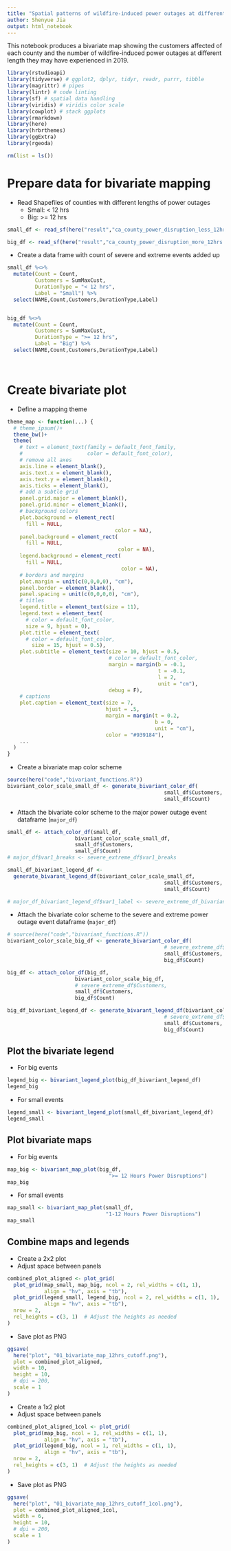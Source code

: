 ```yaml
---
title: "Spatial patterns of wildfire-induced power outages at different lengths"
author: Shenyue Jia
output: html_notebook
---
```


This notebook produces a bivariate map showing the customers affected of each county and the number of wildfire-induced power outages at different length they may have experienced in 2019.

```r
library(rstudioapi)
library(tidyverse) # ggplot2, dplyr, tidyr, readr, purrr, tibble
library(magrittr) # pipes
library(lintr) # code linting
library(sf) # spatial data handling
library(viridis) # viridis color scale
library(cowplot) # stack ggplots
library(rmarkdown)
library(here)
library(hrbrthemes)
library(ggExtra)
library(rgeoda)
```

```r
rm(list = ls())
```

# Prepare data for bivariate mapping

- Read Shapefiles of counties with different lengths of power outages
    - Small: < 12 hrs
    - Big: >= 12 hrs

```r
small_df <- read_sf(here("result","ca_county_power_disruption_less_12hrs.shp"))

big_df <- read_sf(here("result","ca_county_power_disruption_more_12hrs.shp"))

```

- Create a data frame with count of severe and extreme events added up
```r

small_df %<>%
  mutate(Count = Count,
         Customers = SumMaxCust,
         DurationType = "< 12 hrs",
         Label = "Small") %>%
  select(NAME,Count,Customers,DurationType,Label)


big_df %<>%
  mutate(Count = Count,
         Customers = SumMaxCust,
         DurationType = ">= 12 hrs",
         Label = "Big") %>%
  select(NAME,Count,Customers,DurationType,Label)

  
```

# Create bivariate plot

- Define a mapping theme
```r

theme_map <- function(...) {
  # theme_ipsum()+
  theme_bw()+
  theme(
    # text = element_text(family = default_font_family,
    #                     color = default_font_color),
    # remove all axes
    axis.line = element_blank(),
    axis.text.x = element_blank(),
    axis.text.y = element_blank(),
    axis.ticks = element_blank(),
    # add a subtle grid
    panel.grid.major = element_blank(),
    panel.grid.minor = element_blank(),
    # background colors
    plot.background = element_rect(
      fill = NULL,
                                   color = NA),
    panel.background = element_rect(
      fill = NULL,
                                    color = NA),
    legend.background = element_rect(
      fill = NULL,
                                     color = NA),
    # borders and margins
    plot.margin = unit(c(0,0,0,0), "cm"),
    panel.border = element_blank(),
    panel.spacing = unit(c(0,0,0,0), "cm"),
    # titles
    legend.title = element_text(size = 11),
    legend.text = element_text(
      # color = default_font_color,
      size = 9, hjust = 0),
    plot.title = element_text(
      # color = default_font_color,
        size = 15, hjust = 0.5),
    plot.subtitle = element_text(size = 10, hjust = 0.5,
                                 # color = default_font_color,
                                 margin = margin(b = -0.1,
                                                 t = -0.1,
                                                 l = 2,
                                                 unit = "cm"),
                                 debug = F),
    # captions
    plot.caption = element_text(size = 7,
                                hjust = .5,
                                margin = margin(t = 0.2,
                                                b = 0,
                                                unit = "cm"),
                                color = "#939184"),
    ...
  )
}
```

- Create a bivariate map color scheme
```r
source(here("code","bivariant_functions.R"))
bivariant_color_scale_small_df <- generate_bivariant_color_df(
                                                   small_df$Customers,
                                                   small_df$Count)
```

- Attach the bivariate color scheme to the major power outage event dataframe (`major_df`)

```r
small_df <- attach_color_df(small_df,
                      bivariant_color_scale_small_df,
                      small_df$Customers,
                      small_df$Count)
# major_df$var1_breaks <- severe_extreme_df$var1_breaks

small_df_bivariant_legend_df <- 
  generate_bivarant_legend_df(bivariant_color_scale_small_df,
                                                   small_df$Customers,
                                                   small_df$Count)

# major_df_bivariant_legend_df$var1_label <- severe_extreme_df_bivariant_legend_df$var1_label
```

- Attach the bivariate color scheme to the severe and extreme power outage event dataframe (`major_df`)
```r
# source(here("code","bivariant_functions.R"))
bivariant_color_scale_big_df <- generate_bivariant_color_df(
                                                   # severe_extreme_df$Customers,
                                                   small_df$Customers,
                                                   big_df$Count)
```

```r
big_df <- attach_color_df(big_df,
                      bivariant_color_scale_big_df,
                      # severe_extreme_df$Customers,
                      small_df$Customers,
                      big_df$Count)

big_df_bivariant_legend_df <- generate_bivarant_legend_df(bivariant_color_scale_big_df,
                                                   # severe_extreme_df$Customers,
                                                   small_df$Customers,
                                                   big_df$Count)
```

## Plot the bivariate legend

- For big events
```r
legend_big <- bivariant_legend_plot(big_df_bivariant_legend_df)
legend_big
```

- For small events
```r
legend_small <- bivariant_legend_plot(small_df_bivariant_legend_df)
legend_small
```

## Plot bivariate maps

- For big events
```r

map_big <- bivariant_map_plot(big_df,
                                 ">= 12 Hours Power Disruptions")
map_big
```
- For small events
```r

map_small <- bivariant_map_plot(small_df,
                                "1-12 Hours Power Disruptions")
map_small
```


## Combine maps and legends

- Create a 2x2 plot
- Adjust space between panels

```r
combined_plot_aligned <- plot_grid(
  plot_grid(map_small, map_big, ncol = 2, rel_widths = c(1, 1), 
            align = "hv", axis = "tb"),
  plot_grid(legend_small, legend_big, ncol = 2, rel_widths = c(1, 1), 
            align = "hv", axis = "tb"),
  nrow = 2,
  rel_heights = c(3, 1)  # Adjust the heights as needed
)

```

- Save plot as PNG
```r
ggsave(
  here("plot", "01_bivariate_map_12hrs_cutoff.png"),
  plot = combined_plot_aligned,
  width = 10,
  height = 10,
  # dpi = 200,
  scale = 1
)
```

- Create a 1x2 plot
- Adjust space between panels

```r
combined_plot_aligned_1col <- plot_grid(
  plot_grid(map_big, ncol = 1, rel_widths = c(1, 1), 
            align = "hv", axis = "tb"),
  plot_grid(legend_big, ncol = 1, rel_widths = c(1, 1), 
            align = "hv", axis = "tb"),
  nrow = 2,
  rel_heights = c(3, 1)  # Adjust the heights as needed
)

```

- Save plot as PNG
```r
ggsave(
  here("plot", "01_bivariate_map_12hrs_cutoff_1col.png"),
  plot = combined_plot_aligned_1col,
  width = 6,
  height = 10,
  # dpi = 200,
  scale = 1
)
```